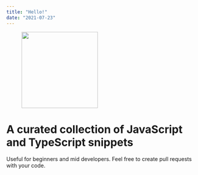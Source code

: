```yaml
---
title: "Hello!"
date: "2021-07-23"
---
```


<figure style="max-width: 250px">
  <img src="./js-ts.jpg" width="200" />
</figure>

# A curated collection of JavaScript and TypeScript snippets

Useful for beginners and mid developers. Feel free to create pull requests with your code.

